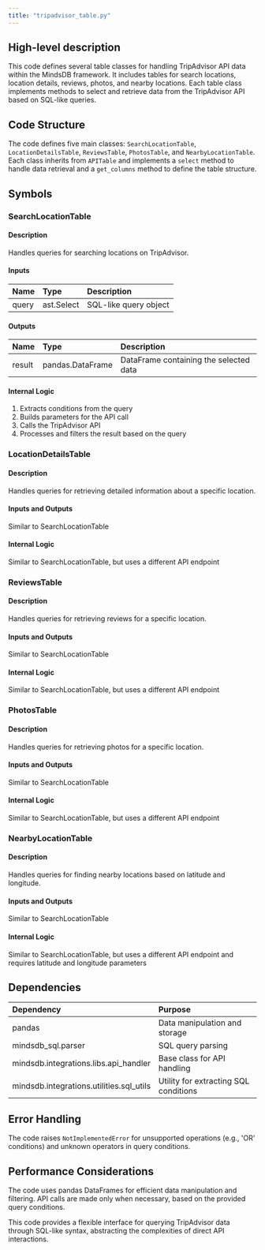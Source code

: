 ```yaml
---
title: "tripadvisor_table.py"
---
```


## High-level description
This code defines several table classes for handling TripAdvisor API data within the MindsDB framework. It includes tables for search locations, location details, reviews, photos, and nearby locations. Each table class implements methods to select and retrieve data from the TripAdvisor API based on SQL-like queries.

## Code Structure
The code defines five main classes: `SearchLocationTable`, `LocationDetailsTable`, `ReviewsTable`, `PhotosTable`, and `NearbyLocationTable`. Each class inherits from `APITable` and implements a `select` method to handle data retrieval and a `get_columns` method to define the table structure.

## Symbols

### SearchLocationTable
#### Description
Handles queries for searching locations on TripAdvisor.

#### Inputs
| Name | Type | Description |
|:-----|:-----|:------------|
| query | ast.Select | SQL-like query object |

#### Outputs
| Name | Type | Description |
|:-----|:-----|:------------|
| result | pandas.DataFrame | DataFrame containing the selected data |

#### Internal Logic
1. Extracts conditions from the query
2. Builds parameters for the API call
3. Calls the TripAdvisor API
4. Processes and filters the result based on the query

### LocationDetailsTable
#### Description
Handles queries for retrieving detailed information about a specific location.

#### Inputs and Outputs
Similar to SearchLocationTable

#### Internal Logic
Similar to SearchLocationTable, but uses a different API endpoint

### ReviewsTable
#### Description
Handles queries for retrieving reviews for a specific location.

#### Inputs and Outputs
Similar to SearchLocationTable

#### Internal Logic
Similar to SearchLocationTable, but uses a different API endpoint

### PhotosTable
#### Description
Handles queries for retrieving photos for a specific location.

#### Inputs and Outputs
Similar to SearchLocationTable

#### Internal Logic
Similar to SearchLocationTable, but uses a different API endpoint

### NearbyLocationTable
#### Description
Handles queries for finding nearby locations based on latitude and longitude.

#### Inputs and Outputs
Similar to SearchLocationTable

#### Internal Logic
Similar to SearchLocationTable, but uses a different API endpoint and requires latitude and longitude parameters

## Dependencies
| Dependency | Purpose |
|:-----------|:--------|
| pandas | Data manipulation and storage |
| mindsdb_sql.parser | SQL query parsing |
| mindsdb.integrations.libs.api_handler | Base class for API handling |
| mindsdb.integrations.utilities.sql_utils | Utility for extracting SQL conditions |

## Error Handling
The code raises `NotImplementedError` for unsupported operations (e.g., 'OR' conditions) and unknown operators in query conditions.

## Performance Considerations
The code uses pandas DataFrames for efficient data manipulation and filtering. API calls are made only when necessary, based on the provided query conditions.

This code provides a flexible interface for querying TripAdvisor data through SQL-like syntax, abstracting the complexities of direct API interactions.